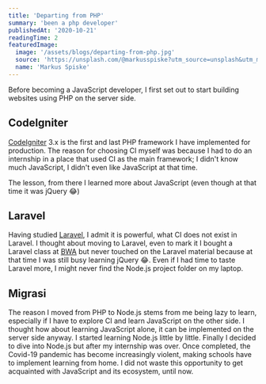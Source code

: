 ```yaml
---
title: 'Departing from PHP'
summary: 'been a php developer'
publishedAt: '2020-10-21'
readingTime: 2
featuredImage:
  image: '/assets/blogs/departing-from-php.jpg'
  source: 'https://unsplash.com/@markusspiske?utm_source=unsplash&utm_medium=referral&utm_content=creditCopyText'
  name: 'Markus Spiske'
---
```


Before becoming a JavaScript developer, I first set out to start building websites using PHP on the server side.

## CodeIgniter

[CodeIgniter](https://codeigniter.com/) 3.x is the first and last PHP framework I have implemented for production. The reason for choosing CI myself was because I had to do an internship in a place that used CI as the main framework; I didn't know much JavaScript, I didn't even like JavaScript at that time.

The lesson, from there I learned more about JavaScript (even though at that time it was jQuery 😂)

## Laravel

Having studied [Laravel](https://laravel.com/), I admit it is powerful, what CI does not exist in Laravel. I thought about moving to Laravel, even to mark it I bought a Laravel class at [BWA](https://buildwithangga.com) but never touched on the Laravel material because at that time I was still busy learning jQuery 😂. Even if I had time to taste Laravel more, I might never find the Node.js project folder on my laptop.

## Migrasi

The reason I moved from PHP to Node.js stems from me being lazy to learn, especially if I have to explore CI and learn JavaScript on the other side. I thought how about learning JavaScript alone, it can be implemented on the server side anyway. I started learning Node.js little by little. Finally I decided to dive into Node.js but after my internship was over. Once completed, the Covid-19 pandemic has become increasingly violent, making schools have to implement learning from home. I did not waste this opportunity to get acquainted with JavaScript and its ecosystem, until now.
